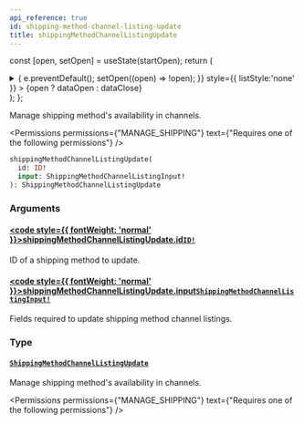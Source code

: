 ```yaml
---
api_reference: true
id: shipping-method-channel-listing-update
title: shippingMethodChannelListingUpdate
---
```






const [open, setOpen] = useState(startOpen);
return (
<details {...(open ? { open: true } : {})} className="details" style={{ border:'none', boxShadow:'none', background:'var(--ifm-background-color)' }}>
<summary
onClick={(e) => {
e.preventDefault();
setOpen((open) => !open);
}}
style={{ listStyle:'none' }} >
{open ? dataOpen : dataClose}
</summary>
{open && children}
</details>
);
};

Manage shipping method's availability in channels.


<Permissions permissions={"MANAGE_SHIPPING"} text={"Requires one of the following permissions"} />


```graphql
shippingMethodChannelListingUpdate(
  id: ID!
  input: ShippingMethodChannelListingInput!
): ShippingMethodChannelListingUpdate
```

### Arguments

#### [<code style={{ fontWeight: 'normal' }}>shippingMethodChannelListingUpdate.<b>id</b></code>](#)<Bullet />[`ID!`](../../../api-reference/miscellaneous/scalars/id.mdx) <Badge class="badge badge--secondary" text="non-null"/> <Badge class="badge badge--secondary" text="scalar"/> <Badge class="badge badge--secondary" text="miscellaneous"/>

ID of a shipping method to update.

#### [<code style={{ fontWeight: 'normal' }}>shippingMethodChannelListingUpdate.<b>input</b></code>](#)<Bullet />[`ShippingMethodChannelListingInput!`](../../../api-reference/shipping/inputs/shipping-method-channel-listing-input.mdx) <Badge class="badge badge--secondary" text="non-null"/> <Badge class="badge badge--secondary" text="input"/> <Badge class="badge badge--secondary" text="shipping"/>

Fields required to update shipping method channel listings.

### Type

#### [`ShippingMethodChannelListingUpdate`](../../../api-reference/shipping/objects/shipping-method-channel-listing-update.mdx) <Badge class="badge badge--secondary" text="object"/> <Badge class="badge badge--secondary" text="shipping"/>

Manage shipping method's availability in channels.


<Permissions permissions={"MANAGE_SHIPPING"} text={"Requires one of the following permissions"} />


